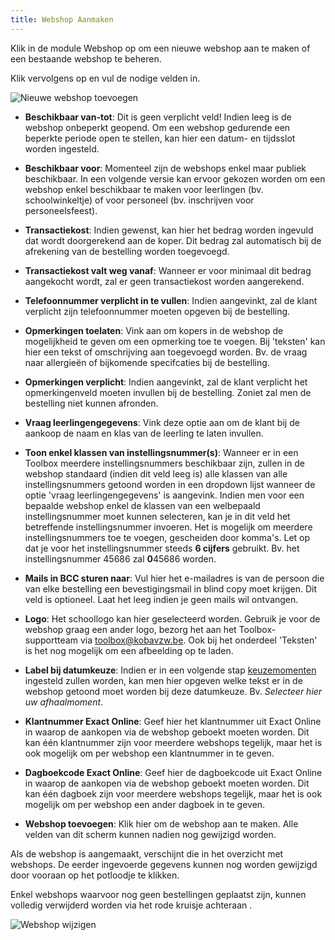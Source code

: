 ```yaml
---
title: Webshop Aanmaken
---
```


Klik in de module Webshop op <LegacyAction img="configure.png" text="beheer" /> om een nieuwe webshop aan te maken of een bestaande webshop te beheren. 

Klik vervolgens op <LegacyAction img="pluscircle.png" text="Nieuwe webshop toevoegen" /> en vul de nodige velden in. 

![Nieuwe webshop toevoegen](./nieuwe_webshop_aanmaken.PNG)

- **Beschikbaar van-tot**: Dit is geen verplicht veld! Indien leeg is de webshop onbeperkt geopend. Om een webshop gedurende een beperkte periode open te stellen, kan hier een datum- en tijdsslot worden ingesteld. 

- **Beschikbaar voor**: Momenteel zijn de webshops enkel maar publiek beschikbaar. In een volgende versie kan ervoor gekozen worden om een webshop enkel beschikbaar te maken voor leerlingen (bv. schoolwinkeltje) of voor personeel (bv. inschrijven voor personeelsfeest).

- **Transactiekost**: Indien gewenst, kan hier het bedrag worden ingevuld dat wordt doorgerekend aan de koper. Dit bedrag zal automatisch bij de afrekening van de bestelling worden toegevoegd.

- **Transactiekost valt weg vanaf**: Wanneer er voor minimaal dit bedrag aangekocht wordt, zal er geen transactiekost worden aangerekend. 

- **Telefoonnummer verplicht in te vullen**: Indien aangevinkt, zal de klant verplicht zijn telefoonnummer moeten opgeven bij de bestelling. 

- **Opmerkingen toelaten**: Vink aan om kopers in de webshop de mogelijkheid te geven om een opmerking toe te voegen. Bij 'teksten' kan hier een tekst of omschrijving aan toegevoegd worden. Bv. de vraag naar allergieën of bijkomende specifcaties bij de bestelling. 

- **Opmerkingen verplicht**: Indien aangevinkt, zal de klant verplicht het opmerkingenveld moeten invullen bij de bestelling. Zoniet zal men de bestelling niet kunnen afronden. 

- **Vraag leerlingengegevens**: Vink deze optie aan om de klant bij de aankoop de naam en klas van de leerling te laten invullen.  

- **Toon enkel klassen van instellingsnummer(s)**: Wanneer er in een Toolbox meerdere instellingsnummers beschikbaar zijn, zullen in de webshop standaard (indien dit veld leeg is) alle klassen van alle instellingsnummers getoond worden in een dropdown lijst wanneer de optie 'vraag leerlingengegevens' is aangevink. Indien men voor een bepaalde webshop enkel de klassen van een welbepaald instellingsnummer moet kunnen selecteren, kan je in dit veld het betreffende instellingsnummer invoeren. Het is mogelijk om meerdere instellingsnummers toe te voegen, gescheiden door komma's. Let op dat je voor het instellingsnummer steeds **6 cijfers** gebruikt. Bv. het instellingsnummer 45686 zal **0**45686 worden.

- **Mails in BCC sturen naar**: Vul hier het e-mailadres is van de persoon die van elke bestelling een bevestigingsmail in blind copy moet krijgen. Dit veld is optioneel. Laat het leeg indien je geen mails wil ontvangen. 

- **Logo**: Het schoollogo kan hier geselecteerd worden. Gebruik je voor de webshop graag een ander logo, bezorg het aan het Toolbox-supportteam via toolbox@kobavzw.be. Ook bij het onderdeel 'Teksten' is het nog mogelijk om een afbeelding op te laden. 

- **Label bij datumkeuze**: Indien er in een volgende stap [keuzemomenten](/webshop/keuzedatums_of_uren_instellen/) ingesteld zullen worden, kan men hier opgeven welke tekst er in de webshop getoond moet worden bij deze datumkeuze. Bv. *Selecteer hier uw afhaalmoment*. 

- **Klantnummer Exact Online**: Geef hier het klantnummer uit Exact Online in waarop de aankopen via de webshop geboekt moeten worden. Dit kan één klantnummer zijn voor meerdere webshops tegelijk, maar het is ook mogelijk om per webshop een klantnummer in te geven.  

- **Dagboekcode Exact Online**: Geef hier de dagboekcode uit Exact Online in waarop de aankopen via de webshop geboekt moeten worden. Dit kan één dagboek zijn voor meerdere webshops tegelijk, maar het is ook mogelijk om per webshop een ander dagboek in te geven. 

- **Webshop toevoegen**: Klik hier om de webshop aan te maken. Alle velden van dit scherm kunnen nadien nog gewijzigd worden. 

Als de webshop is aangemaakt, verschijnt die in het overzicht met webshops. De eerder ingevoerde gegevens kunnen nog worden gewijzigd door vooraan op het potloodje <LegacyAction img="potlood2.png"/>te klikken. 

Enkel webshops waarvoor nog geen bestellingen geplaatst zijn, kunnen volledig verwijderd worden via het rode kruisje achteraan <LegacyAction img="remove.png"/>.

![Webshop wijzigen](./webshop_wijzigen.png)